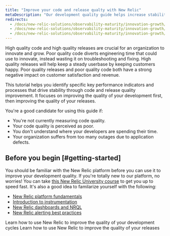 ```yaml
---
title: "Improve your code and release qualty with New Relic"
metaDescription: "Our development quality guide helps increase stability by using New Relic to ensure that fewer defects are introduced into the code base."
redirects: 
  - /docs/new-relic-solutions/observability-maturity/innovation-growth/development-quality-implementation-guide
  - /docs/new-relic-solutions/observability-maturity/innovation-growth/improving-development-quality-guide
  - /docs/new-relic-solutions/observability-maturity/innovation-growth/development-release-quality-guide
---
```



High quality code and high quality releases are crucial for an organization to innovate and grow. Poor quality code diverts engineering time that could use to innovate, instead wasting it on troubleshooting and fixing. High quality releases will help keep a steady userbase by keeping customers happy. Poor quality releases and poor quality code both have a strong negative impact on customer satisfaction and revenue.

This tutorial helps you identify specific key performance indicators and processes that drive stability through code and release quality improvement. It focuses on improving the quality of your development first, then improving the quality of your releases. 

You're a good candidate for using this guide if:
* You're not currently measuring code quality.
* Your code quality is perceived as poor.
* You don't understand where your developers are spending their time.
* Your organization suffers from too many outages due to application defects.

## Before you begin [#getting-started]

You should be familiar with the New Relic platform before you can use it to improve your development quality. If you're totally new to our platform, no worries! You can take [this New Relic University course](https://learn.newrelic.com/overview-course) to get you up to speed fast. It's also a good idea to familarize yourself with the following:

* [New Relic platform fundamentals](https://learn.newrelic.com/fundamentals-course)
* [Introduction to instrumentation](https://learn.newrelic.com/self-paced-intro-to-instrumentation-with-new-relic)
* [New Relic dashboards and NRQL](https://learn.newrelic.com/webinar-getting-started-with-dashboards-nrql)
* [New Relic alerting best practices](https://learn.newrelic.com/webinar-new-relic-alerts-fundamentals)

<DocTiles>
  <DocTile title='Improve your development quality' path="/docs/tutorial-innovation-and-growth/development-quality-mgmt/"> Learn how to use New Relic to improve the quality of your development cycles</DocTile>
  <DocTile title='Improve your releases' path="/docs/tutorial-innovation-and-growth/release-quality-mgmt/"> Learn how to use New Relic to improve the quality of your releases</DocTile>
</DocTiles>
